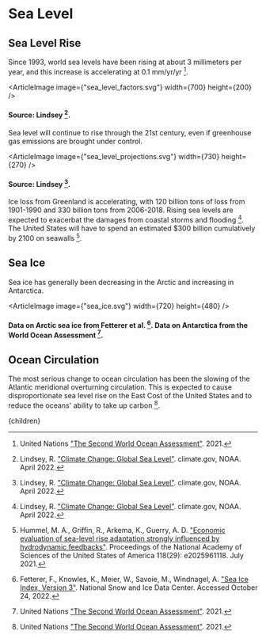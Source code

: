 


# Sea Level

## Sea Level Rise
Since 1993, world sea levels have been rising at about 3 millimeters per year, and this increase is accelerating at 0.1 mm/yr/yr [^1].

<ArticleImage image={"sea_level_factors.svg"} width={700} height={200} />
#### Source: Lindsey [^2].

Sea level will continue to rise through the 21st century, even if greenhouse gas emissions are brought under control.

<ArticleImage image={"sea_level_projections.svg"} width={730} height={270} />
#### Source: Lindsey [^2].

Ice loss from Greenland is accelerating, with 120 billion tons of loss from 1901-1990 and 330 billion tons from 2006-2018. Rising sea levels are expected to exacerbat the damages from coastal storms and flooding [^2]. The United States will have to spend an estimated $300 billion cumulatively by 2100 on seawalls [^3].

## Sea Ice
Sea ice has generally been decreasing in the Arctic and increasing in Antarctica.

<ArticleImage image={"sea_ice.svg"} width={720} height={480} />
#### Data on Arctic sea ice from Fetterer et al. [^4]. Data on Antarctica from the World Ocean Assessment [^1].

## Ocean Circulation
The most serious change to ocean circulation has been the slowing of the Atlantic meridional overturning circulation. This is expected to cause disproportionate sea level rise on the East Cost of the United States and to reduce the oceans' ability to take up carbon [^1].

[^1]: United Nations ["The Second World Ocean Assessment"](https://www.un.org/regularprocess/woa2launch). 2021.

[^2]: Lindsey, R. ["Climate Change: Global Sea Level"](https://www.climate.gov/news-features/understanding-climate/climate-change-global-sea-level). climate.gov, NOAA. April 2022.

[^3]: Hummel, M. A., Griffin, R., Arkema, K., Guerry, A. D. ["Economic evaluation of sea-level rise adaptation strongly influenced by hydrodynamic feedbacks"](https://www.pnas.org/doi/abs/10.1073/pnas.2025961118). Proceedings of the National Academy of Sciences of the United States of America 118(29): e2025961118. July 2021.

[^4]: Fetterer, F., Knowles, K., Meier, W., Savoie, M., Windnagel, A. ["Sea Ice Index, Version 3"](https://nsidc.org/data/g02135/versions/3). National Snow and Ice Data Center. Accessed October 24, 2022.

  <Article 
    focusAreaUrl={focusAreaUrl} 
    hierarchy={hierarchy} 
    site={site}
  >
    {children}
  </Article>